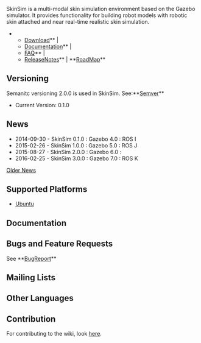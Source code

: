 [[https://rommelalonzo.bitbucket.org/skinsim/|{{http://rommelalonzo.bitbucket.org/images/skinsim_logo.png|SkinSim Website}}]]

SkinSim is a multi-modal skin simulation environment based on the Gazebo simulator. It provides functionality for building robot models with robotic skin attached and near real-time realistic skin simulation.


**[[http://rommelAlonzo.bitbucket.org/index.html|Download]]** | 
**[[http://rommelAlonzo.bitbucket.org/index.html|Documentation]]** |
**[[http://rommelAlonzo.bitbucket.org/index.html|FAQ]]** |
**[[ReleaseNotes]]** |  **[[RoadMap]]**

==Versioning==
Semanitc versioning 2.0.0 is used in SkinSim. See:**[[http://semver.org|Semver]]**

* Current Version: 0.1.0

== News ==

* 2014-09-30 - SkinSim 0.1.0 : Gazebo 4.0 : ROS I
* 2015-02-26 - SkinSim 1.0.0 : Gazebo 5.0 : ROS J
* 2015-08-27 - SkinSim 2.0.0 : Gazebo 6.0 :
* 2016-02-25 - SkinSim 3.0.0 : Gazebo 7.0 : ROS K


[[OldNews|Older News]]


== Supported Platforms ==

* [[Ubuntu]]

== Documentation ==


== Bugs and Feature Requests ==

See **[[BugReport]]**

== Mailing Lists ==


== Other Languages ==

== Contribution ==

For contributing to the wiki, look [[wiki|here]].
